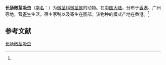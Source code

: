 {{Speciesbox
| name = 长肠微茎吸虫
| status = 
| status_system = 
| image = 
| genus = Microphallus
| species = longicaecus
| authority = (Chen, 1956)<ref name='id10154'>{{cite web| url =http://www.bioinfo.cn/db05/BjdwSpecies.php?action=view&id=10154| title =长肠微茎吸虫| work =《中国动物物种编目数据库》| publisher =中国科学院微生物研究所| author =中国科学院动物研究所| accessdate =2009-04-16| deadurl =yes| archiveurl =https://web.archive.org/web/20160305053106/http://www.bioinfo.cn/db05/BjdwSpecies.php?action=view&id=10154| archivedate =2016-03-05}}</ref>
}}

'''长肠微茎吸虫'''（[[学名|学名]]：{{lang|la|''Microphallus longicaecus''}}）为[[微茎科|微茎科]][[微茎属|微茎属]]的动物。在[[中国大陆|中国大陆]]，分布于[[香港|香港]]、广州等地，营[[寄生|寄生]]生活，宿主家鸭以及寄生在肠部。该物种的模式产地在香港。<ref name='id10154'/>

== 参考文献 ==
{{reflist}}

{{Wikispecies|Microphallus longicaecus}}

[[Category:微茎属|长肠微茎吸虫]]


{{吸虫小作品}}